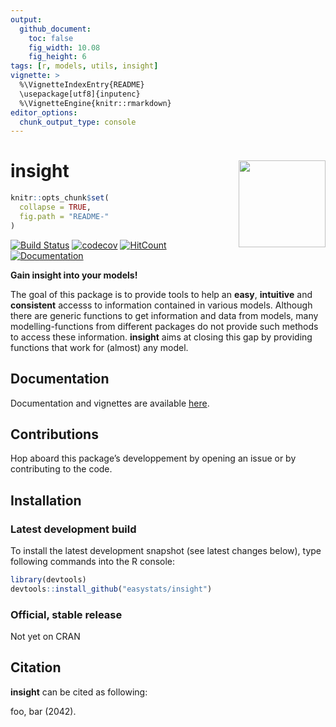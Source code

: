 ```yaml
---
output: 
  github_document:
    toc: false
    fig_width: 10.08
    fig_height: 6
tags: [r, models, utils, insight]
vignette: >
  %\VignetteIndexEntry{README}
  \usepackage[utf8]{inputenc}
  %\VignetteEngine{knitr::rmarkdown}
editor_options: 
  chunk_output_type: console
---
```


# insight <img src='man/figures/logo.png' align="right" height="139" />

```r
knitr::opts_chunk$set(
  collapse = TRUE,
  fig.path = "README-"
)
```


[![Build Status](https://travis-ci.org/easystats/insight.svg?branch=master)](https://travis-ci.org/easystats/insight)
[![codecov](https://codecov.io/gh/easystats/insight/branch/master/graph/badge.svg)](https://codecov.io/gh/easystats/insight)
[![HitCount](http://hits.dwyl.io/easystats/insight.svg)](http://hits.dwyl.io/easystats/insight) [![Documentation](https://img.shields.io/badge/documentation-insight-orange.svg?colorB=E91E63)](https://github.com/easystats/insight)


**Gain insight into your models!**

The goal of this package is to provide tools to help an **easy**, **intuitive** and **consistent** accesss to information contained in various models. Although there are generic functions to get information and data from models, many modelling-functions from different packages do not provide such methods to access these information. **insight** aims at closing this gap by providing functions that work for (almost) any model.
  
## Documentation

Documentation and vignettes are available [here](https://easystats.github.io/insight/).

## Contributions

Hop aboard this package's developpement by opening an issue or by contributing to the code.


## Installation

### Latest development build

To install the latest development snapshot (see latest changes below), type following commands into the R console:

```r
library(devtools)
devtools::install_github("easystats/insight")
```

### Official, stable release

Not yet on CRAN

## Citation

**insight** can be cited as following:

foo, bar (2042). 

